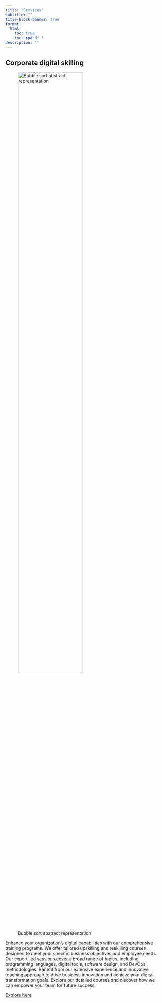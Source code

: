 ```yaml
---
title: "Services"
subtitle: ""
title-block-banner: true
format:
  html:
    toc: true
    toc-expand: 3
description: ""
---
```


## Corporate digital skilling

:::: {layout="[ 40, 60 ]"}

::: {#first-column}
![Bubble sort abstract representation](corporate-digital-skilling/bubblesort.webp){fig-alt="Bubble sort abstract representation" fig-align="center" width=70% .lightbox}
:::

::: {#second-column}
Enhance your organization's digital capabilities with our comprehensive training programs. We offer tailored upskilling and reskilling courses designed to meet your specific business objectives and employee needs. Our expert-led sessions cover a broad range of topics, including programming languages, digital tools, software design, and DevOps methodologies. Benefit from our extensive experience and innovative teaching approach to drive business innovation and achieve your digital transformation goals. Explore our detailed courses and discover how we can empower your team for future success.

[Explore here](corporate-digital-skilling/index.qmd)
:::

::::

<div class="sharethis-inline-follow-buttons"></div>

